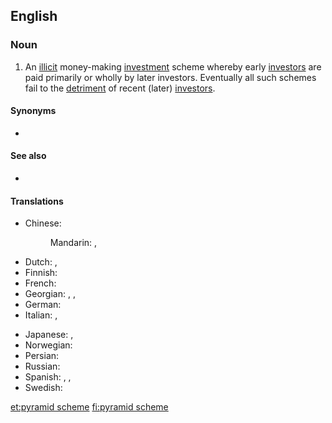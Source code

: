 {{also|pyramid-scheme}}
==English==
{{wikipedia}}

===Noun===
{{en-noun}}

# An [[illicit]] money-making [[investment]] scheme whereby early [[investors]] are paid primarily or wholly by later investors. Eventually all such schemes fail to the [[detriment]] of recent (later) [[investors]].

====Synonyms====
* {{l|en|pyramid selling scheme}}

====See also====
* {{l|en|Ponzi scheme}}

====Translations====
{{trans-top|illicit money-making scheme}}
* Chinese:
*: Mandarin: {{t+|cmn|層壓式推銷|sc=Hani}}, {{t+|cmn|层压式推销|tr=céngyāshì tuīxiāo|sc=Hani}}
* Dutch: {{t|nl|pyramidesysteem|n}}, {{t|nl|pyramidespel|n}}
* Finnish: {{t|fi|pyramidihuijaus}}
* French: {{t+|fr|vente pyramidale|f}}
* Georgian: {{t|ka|პირამიდის სქემა}}, {{t|ka|ფინანსური პირამიდის სქემა}}, {{t|ka|ფინანსური პირამიდა}}
* German: {{t+|de|Schneeballsystem|n}}
* Italian: {{t|it|marketing piramidale}}, {{t|it|sistema piramidale}}
{{trans-mid}}
* Japanese: {{t|ja|無限連鎖講|tr=むげんれんさこう, mugenrensakō}}, {{t|ja|ネズミ講|tr=nezumikō}}
* Norwegian: {{t|no|pyramidespill|n}}
* Persian: {{t|fa|طرح هرمی|tr=tarh-e herami|sc=fa-Arab}}
* Russian: {{t+|ru|финансовая пирами́да}}
* Spanish: {{t|es|esquema de pirámide}}, {{t|es|esquema piramidal}}, {{t|es|estafa piramidal}}
* Swedish: {{t|sv|pyramidspel|n}}
{{trans-bottom}}

[[et:pyramid scheme]]
[[fi:pyramid scheme]]